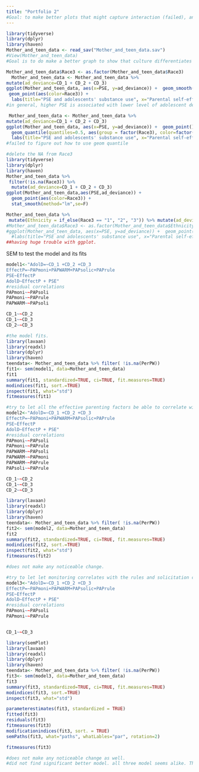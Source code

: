 ```yaml
---
title: "Portfolio 2"
#Goal: to make better plots that might capture interaction (failed), and to make some variations of my models and see if there would be better fit.
---
```


```r
library(tidyverse)
library(dplyr)
library(haven)
Mother_and_teen_data <- read_sav("Mother_and_teen_data.sav")
#View(Mother_and_teen_data)
#Goal is to do make a better graph to show that culture differentiates the level of PSE.
```

```r
Mother_and_teen_data$Race3 <- as.factor(Mother_and_teen_data$Race3)
  Mother_and_teen_data <- Mother_and_teen_data %>%
mutate(ad_deviance=CD_1 + CD_2 + CD_3)
ggplot(Mother_and_teen_data, aes(x=PSE, y=ad_deviance)) +  geom_smooth(size=1, alpha=0.4) +
 geom_point(aes(color=Race3)) +
  labs(title="PSE and adolescents' substance use", x="Parental self-efficacy", y="adolescent deviance" ) 
#in general, higher PSE is associated with lower level of adolescent deviance, but I think I need three lines to represent each racial/ethnic group.
```
```r
 Mother_and_teen_data <- Mother_and_teen_data %>%
mutate(ad_deviance=CD_1 + CD_2 + CD_3)
ggplot(Mother_and_teen_data, aes(x=PSE, y=ad_deviance)) +  geom_point() + 
  geom_quantile(quantiles=0.5, aes(group = factor(Race3), color=factor(Race3)))
  labs(title="PSE and adolescents' substance use", x="Parental self-efficacy", y="adolescent deviance" ) 
#failed to figure out how to use geom quantile
```

```r
#delete the NA from Race3
library(tidyverse)
library(dplyr)
library(haven)
Mother_and_teen_data %>% 
 filter(!is.na(Race3)) %>% 
  mutate(ad_deviance=CD_1 + CD_2 + CD_3)
ggplot(Mother_and_teen_data,aes(PSE,ad_deviance)) +
  geom_point(aes(color=Race3)) + 
  stat_smooth(method="lm",se=F) 

```


```r
Mother_and_teen_data %>% 
 mutate(Ethnicity = if_else(Race3 == "1", "2", "3")) %>% mutate(ad_deviance=CD_1 + CD_2 + CD_3)
#Mother_and_teen_data$Race3 <- as.factor(Mother_and_teen_data$Ethnicity)
#ggplot(Mother_and_teen_data, aes(x=PSE, y=ad_deviance)) +  geom_point(aes(colour = ethnicity)) +
  #labs(title="PSE and adolescents' substance use", x="Parental self-efficacy", y="adolescent deviance" ) 
##having huge trouble with ggplot. 
```


SEM to test the model and its fits
```r
model1<-"AdolD=~CD_1 +CD_2 +CD_3
EffectP=~PAPmoni+PAPWARM+PAPsolic+PAPrule
PSE~EffectP
AdolD~EffectP + PSE"
#residual correlations
PAPmoni~~PAPsoli
PAPmoni~~PAPrule
PAPWARM~~PAPsoli

CD_1~~CD_2
CD_1~~CD_3
CD_2~~CD_3
```

```r
#the model fits.
library(lavaan)
library(readxl)
library(dplyr)
library(haven)
teendata<- Mother_and_teen_data %>% filter( !is.na(PerPW)) 
fit1<- sem(model1, data=Mother_and_teen_data)
fit1
summary(fit1, standardized=TRUE, ci=TRUE, fit.measures=TRUE)
modindices(fit1, sort.=TRUE)
inspect(fit1, what="std")
fitmeasures(fit1)
```
```r
#try to let all the effective parenting factors be able to correlate with each other
model2<-"AdolD=~CD_1 +CD_2 +CD_3
EffectP=~PAPmoni+PAPWARM+PAPsolic+PAPrule
PSE~EffectP
AdolD~EffectP + PSE"
#residual correlations
PAPmoni~~PAPsoli
PAPmoni~~PAPrule
PAPWARM~~PAPsoli
PAPWARM~~PAPmoni
PAPWARM~~PAPrule
PAPsoli~~PAPrule

CD_1~~CD_2
CD_1~~CD_3
CD_2~~CD_3

library(lavaan)
library(readxl)
library(dplyr)
library(haven)
teendata<- Mother_and_teen_data %>% filter( !is.na(PerPW)) 
fit2<- sem(model2, data=Mother_and_teen_data)
fit2
summary(fit2, standardized=TRUE, ci=TRUE, fit.measures=TRUE)
modindices(fit2, sort.=TRUE)
inspect(fit2, what="std")
fitmeasures(fit2)

#does not make any noticeable change.
```
```r
#try to let let monitoring correlates with the rules and solicitation correlates with monitoring
model3<-"AdolD=~CD_1 +CD_2 +CD_3
EffectP=~PAPmoni+PAPWARM+PAPsolic+PAPrule
PSE~EffectP
AdolD~EffectP + PSE"
#residual correlations
PAPmoni~~PAPsoli
PAPmoni~~PAPrule


CD_1~~CD_3

library(semPlot)
library(lavaan)
library(readxl)
library(dplyr)
library(haven)
teendata<- Mother_and_teen_data %>% filter( !is.na(PerPW)) 
fit3<- sem(model3, data=Mother_and_teen_data)
fit3
summary(fit3, standardized=TRUE, ci=TRUE, fit.measures=TRUE)
modindices(fit3, sort.=TRUE)
inspect(fit3, what="std")

parameterestimates(fit3, standardized = TRUE)
fitted(fit3)
residuals(fit3)
fitmeasures(fit3)
modificationindices(fit3, sort. = TRUE)
semPaths(fit3, what="paths", whatLables="par", rotation=2)

fitmeasures(fit3)

#does not make any noticeable change as well.
#did not find significant better model. all three model seems alike. The fit measure difference is unnoticeable.
```


